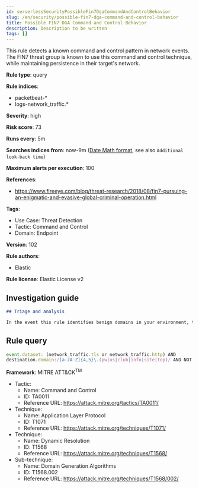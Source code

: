 ```yaml
---
id: serverlessSecurityPossibleFin7DgaCommandAndControlBehavior
slug: /en/security/possible-fin7-dga-command-and-control-behavior
title: Possible FIN7 DGA Command and Control Behavior
description: Description to be written
tags: []
---
```


<div id="possible-fin7-dga-command-and-control-behavior"></div>

This rule detects a known command and control pattern in network events. The FIN7 threat group is known to use this command and control technique, while maintaining persistence in their target's network.

**Rule type**: query

**Rule indices**: 

* packetbeat-*
* logs-network_traffic.*

**Severity**: high

**Risk score**: 73

**Runs every**: 5m

**Searches indices from**: now-9m ([Date Math format](((ref))/common-options.html#date-math), see also <DocLink id="serverlessSecurityRulesUiCreate" section="set-the-rules-schedule">`Additional look-back time`</DocLink>)

**Maximum alerts per execution**: 100

**References**: 

* https://www.fireeye.com/blog/threat-research/2018/08/fin7-pursuing-an-enigmatic-and-evasive-global-criminal-operation.html

**Tags**: 

* Use Case: Threat Detection
* Tactic: Command and Control
* Domain: Endpoint

**Version**: 102

**Rule authors**: 

* Elastic

**Rule license**: Elastic License v2

## Investigation guide

```markdown
## Triage and analysis

In the event this rule identifies benign domains in your environment, the `destination.domain` field in the rule can be modified to include those domains. Example: `...AND NOT destination.domain:(zoom.us OR benign.domain1 OR benign.domain2)`.
```

## Rule query

```js
event.dataset: (network_traffic.tls or network_traffic.http) AND
destination.domain:/[a-zA-Z]{4,5}\.(pw|us|club|info|site|top)/ AND NOT destination.domain:zoom.us

```

**Framework**: MITRE ATT&CK<sup>TM</sup>

* Tactic:
    * Name: Command and Control
    * ID: TA0011
    * Reference URL: https://attack.mitre.org/tactics/TA0011/
* Technique:
    * Name: Application Layer Protocol
    * ID: T1071
    * Reference URL: https://attack.mitre.org/techniques/T1071/
* Technique:
    * Name: Dynamic Resolution
    * ID: T1568
    * Reference URL: https://attack.mitre.org/techniques/T1568/
* Sub-technique:
    * Name: Domain Generation Algorithms
    * ID: T1568.002
    * Reference URL: https://attack.mitre.org/techniques/T1568/002/

